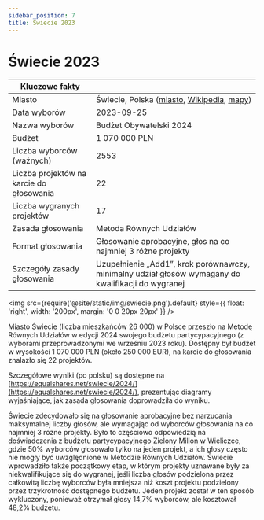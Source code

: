 ```yaml
---
sidebar_position: 7
title: Świecie 2023
---
```


# Świecie 2023

| Kluczowe fakty | |
| --- | --- |
| Miasto | Świecie, Polska ([miasto](https://swiecie.eu/wyniki-glosowania-na-projekty-budzetu-obywatelskiego-gminy-swiecie/), [Wikipedia](https://pl.wikipedia.org/wiki/%C5%9Awiecie), [mapy](https://www.google.com/maps/place/%C5%9Awiecie,+Poland/@53.4034138,18.3315098,12z/)) |
| Data wyborów | 2023-09-25 |
| Nazwa wyborów | Budżet Obywatelski 2024 |
| Budżet | 1 070 000 PLN |
| Liczba wyborców (ważnych) | 2553 |
| Liczba projektów na karcie do głosowania | 22 |
| Liczba wygranych projektów | 17 |
| Zasada głosowania | Metoda Równych Udziałów |
| Format głosowania | Głosowanie aprobacyjne, głos na co najmniej 3 różne projekty |
| Szczegóły zasady głosowania | Uzupełnienie „Add1”, krok porównawczy, minimalny udział głosów wymagany do kwalifikacji do wygranej |

<img src={require('@site/static/img/swiecie.png').default} style={{ float: 'right', width: '200px', margin: '0 0 20px 20px' }} />

Miasto Świecie (liczba mieszkańców 26 000) w Polsce przeszło na Metodę Równych Udziałów w edycji 2024 swojego budżetu partycypacyjnego (z wyborami przeprowadzonymi we wrześniu 2023 roku).
Dostępny był budżet w wysokości 1 070 000 PLN (około 250 000 EUR), na karcie do głosowania znalazło się 22 projektów.

Szczegółowe wyniki (po polsku) są dostępne na [https://equalshares.net/swiecie/2024/](https://equalshares.net/swiecie/2024/), prezentując diagramy wyjaśniające, jak zasada głosowania doprowadziła do wyniku.

Świecie zdecydowało się na głosowanie aprobacyjne bez narzucania maksymalnej liczby głosów, ale wymagając od wyborców głosowania na co najmniej 3 różne projekty.
Było to częściowo odpowiedzią na doświadczenia z budżetu partycypacyjnego Zielony Milion w Wieliczce, gdzie 50% wyborców głosowało tylko na jeden projekt,
a ich głosy często nie mogły być uwzględnione w Metodzie Równych Udziałów.
Świecie wprowadziło także początkowy etap, w którym projekty uznawane były za niekwalifikujące się do wygranej, jeśli liczba głosów podzielona przez całkowitą liczbę wyborców była mniejsza
niż koszt projektu podzielony przez trzykrotność dostępnego budżetu. Jeden projekt został w ten sposób wykluczony, ponieważ otrzymał głosy 14,7% wyborców, ale kosztował 48,2% budżetu.
